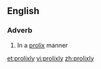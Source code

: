 ==English==

===Adverb===
{{en-adv}}

# In a [[prolix]] manner

[[et:prolixly]]
[[vi:prolixly]]
[[zh:prolixly]]